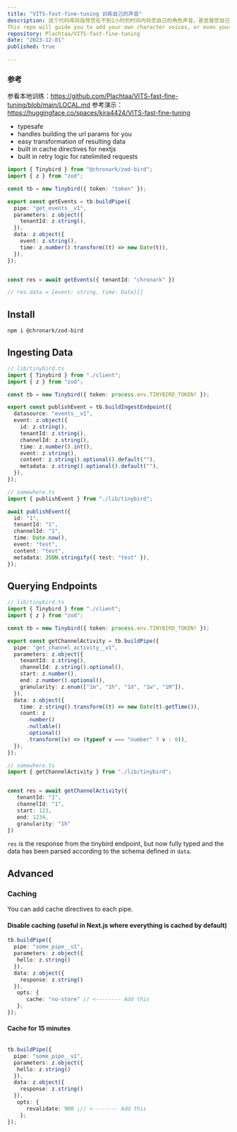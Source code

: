 ```yaml
---
title: "VITS-fast-fine-tuning 训练自己的声音"
description: 这个代码库将指导您在不到1小时的时间内将您自己的角色声音，甚至是您自己的声音，添加到现有的VITS TTS模型中，使其能够执行以下任务
This repo will guide you to add your own character voices, or even your own voice, into existing VITS TTS model to make it able to do the following tasks in less than 1 hour
repository: Plachtaa/VITS-fast-fine-tuning
date: "2023-12-01"
published: true
  
---
```


### 参考

参看本地训练：https://github.com/Plachtaa/VITS-fast-fine-tuning/blob/main/LOCAL.md
参考演示： https://huggingface.co/spaces/kira4424/VITS-fast-fine-tuning

- typesafe
- handles building the url params for you
- easy transformation of resulting data
- built in cache directives for nextjs
- built in retry logic for ratelimited requests


```ts
import { Tinybird } from "@chronark/zod-bird";
import { z } from "zod";

const tb = new Tinybird({ token: "token" });

export const getEvents = tb.buildPipe({
  pipe: "get_events__v1",
  parameters: z.object({
    tenantId: z.string(),
  }),
  data: z.object({
    event: z.string(),
    time: z.number().transform((t) => new Date(t)),
  }),
});


const res = await getEvents({ tenantId: "chronark" })

// res.data = {event: string, time: Date}[]
```

## Install

```
npm i @chronark/zod-bird
```


## Ingesting Data

```ts
// lib/tinybird.ts
import { Tinybird } from "./client";
import { z } from "zod";

const tb = new Tinybird({ token: process.env.TINYBIRD_TOKEN! });

export const publishEvent = tb.buildIngestEndpoint({
  datasource: "events__v1",
  event: z.object({
    id: z.string(),
    tenantId: z.string(),
    channelId: z.string(),
    time: z.number().int(),
    event: z.string(),
    content: z.string().optional().default(""),
    metadata: z.string().optional().default(""),
  }),
});
```

```ts
// somewhere.ts
import { publishEvent } from "./lib/tinybird";

await publishEvent({
  id: "1",
  tenantId: "1",
  channelId: "1",
  time: Date.now(),
  event: "test",
  content: "test",
  metadata: JSON.stringify({ test: "test" }),
});
```



## Querying Endpoints

```ts
// lib/tinybird.ts
import { Tinybird } from "./client";
import { z } from "zod";

const tb = new Tinybird({ token: process.env.TINYBIRD_TOKEN! });

export const getChannelActivity = tb.buildPipe({
  pipe: "get_channel_activity__v1",
  parameters: z.object({
    tenantId: z.string(),
    channelId: z.string().optional(),
    start: z.number(),
    end: z.number().optional(),
    granularity: z.enum(["1m", "1h", "1d", "1w", "1M"]),
  }),
  data: z.object({
    time: z.string().transform((t) => new Date(t).getTime()),
    count: z
      .number()
      .nullable()
      .optional()
      .transform((v) => (typeof v === "number" ? v : 0)),
  }),
});
```

```ts
// somewhere.ts
import { getChannelActivity } from "./lib/tinybird";


const res = await getChannelActivity({
   tenantId: "1",
   channelId: "1",
   start: 123,
   end: 1234,
   granularity: "1h"
})

```
`res` is the response from the tinybird endpoint, but now fully typed and the data has been parsed according to the schema defined in `data`.

## Advanced

### Caching

You can add cache directives to each pipe.


#### Disable caching (useful in Next.js where everything is cached by default)

```ts
tb.buildPipe({
  pipe: "some_pipe__v1",
  parameters: z.object({
   hello: z.string()
  }),
  data: z.object({
    response: z.string()
  }),
   opts: {
      cache: "no-store" // <-------- Add this
   };
});

```

#### Cache for 15 minutes

```ts

tb.buildPipe({
  pipe: "some_pipe__v1",
  parameters: z.object({
   hello: z.string()
  }),
  data: z.object({
    response: z.string()
  }),
   opts: {
      revalidate: 900 ;// <-------- Add this
    };
});
